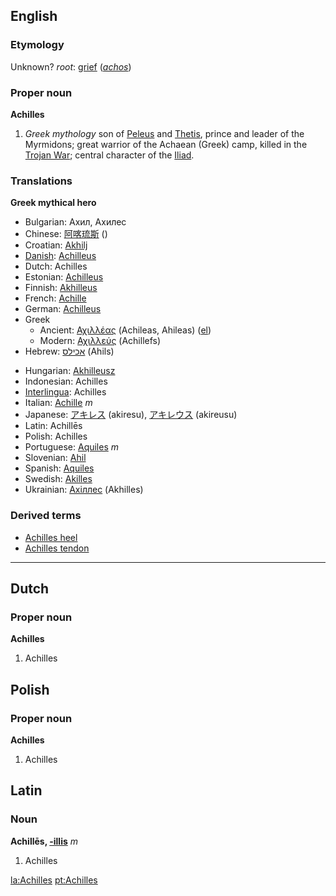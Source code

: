 {{wikipedia}}
==English==

===Etymology===
Unknown? ''root'': [[grief]] (''[[achos]]'')

===Proper noun===
'''Achilles'''

# ''Greek mythology'' son of [[Peleus]] and [[Thetis]], prince and leader of the Myrmidons; great warrior of the Achaean (Greek) camp, killed in the [[Trojan War]]; central character of the [[w:Iliad|Iliad]].

===Translations===
'''Greek mythical hero'''
{{top}}
*Bulgarian: Ахил, Ахилес
*Chinese: [[阿喀琉斯]] ()
*Croatian: [[Akhilj]]
*[[Danish]]: [[Achilleus]]
*Dutch: Achilles
*Estonian: [[Achilleus]]
*Finnish: [[Akhilleus]]
*French: [[Achille]] 
*German: [[Achilleus]] 
*Greek
**Ancient: [[Αχιλλέας]] (Achileas, Ahileas) ([[:el:Αχιλλέας|el]])
**Modern: [[Αχιλλεύς]] (Achillefs)
*Hebrew: [[אכילס]] (Ahils)
{{mid}}
*Hungarian: [[Akhilleusz]]
*Indonesian: Achilles
*[[Interlingua]]: Achilles
*Italian: [[Achille]]  ''m''
*Japanese: [[アキレス]] (akiresu), [[アキレウス]] (akireusu)
*Latin: Achillēs
*Polish: Achilles
*Portuguese: [[Aquiles]] ''m''
*Slovenian: [[Ahil]]
*Spanish: [[Aquiles]]
*Swedish: [[Akilles]]
*Ukrainian: [[Ахіллес]] (Akhilles)
{{bottom}}

===Derived terms===
*[[Achilles heel]]
*[[Achilles tendon]]

----

==Dutch==
===Proper noun===
'''Achilles'''

# Achilles

==Polish==
===Proper noun===
'''Achilles'''

# Achilles

==Latin==
===Noun===
'''Achillēs, [[Wiktionary Appendix:Latin third declension|-illis]]''' ''m''

# Achilles

[[la:Achilles]]
[[pt:Achilles]]